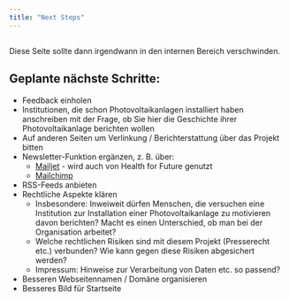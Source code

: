 ```yaml
---
title: "Next Steps"
---
```


::: {.callout-note}
## 
Diese Seite sollte dann irgendwann in den internen Bereich verschwinden.
:::


## Geplante nächste Schritte:
* Feedback einholen
* Institutionen, die schon Photovoltaikanlagen installiert haben anschreiben mit der Frage, ob Sie hier die Geschichte ihrer Photovoltaikanlage berichten wollen
* Auf anderen Seiten um Verlinkung / Berichterstattung über das Projekt bitten
* Newsletter-Funktion ergänzen, z. B. über:
  * [Mailjet](https://www.mailjet.com/pricing/) - wird auch von Health for Future genutzt
  * [Mailchimp](https://mailchimp.com/de/?currency=EUR)
* RSS-Feeds anbieten
* Rechtliche Aspekte klären
  * Insbesondere: Inweiweit dürfen Menschen, die versuchen eine Institution zur Installation einer Photovoltaikanlage zu motivieren davon berichten? Macht es einen Unterschied, ob man bei der Organisation arbeitet? 
  * Welche rechtlichen Risiken sind mit diesem Projekt (Presserecht etc.) verbunden? Wie kann gegen diese Risiken abgesichert werden?
  * Impressum: Hinweise zur Verarbeitung von Daten etc. so passend?
* Besseren Webseitennamen / Domäne organisieren
* Besseres Bild für Startseite